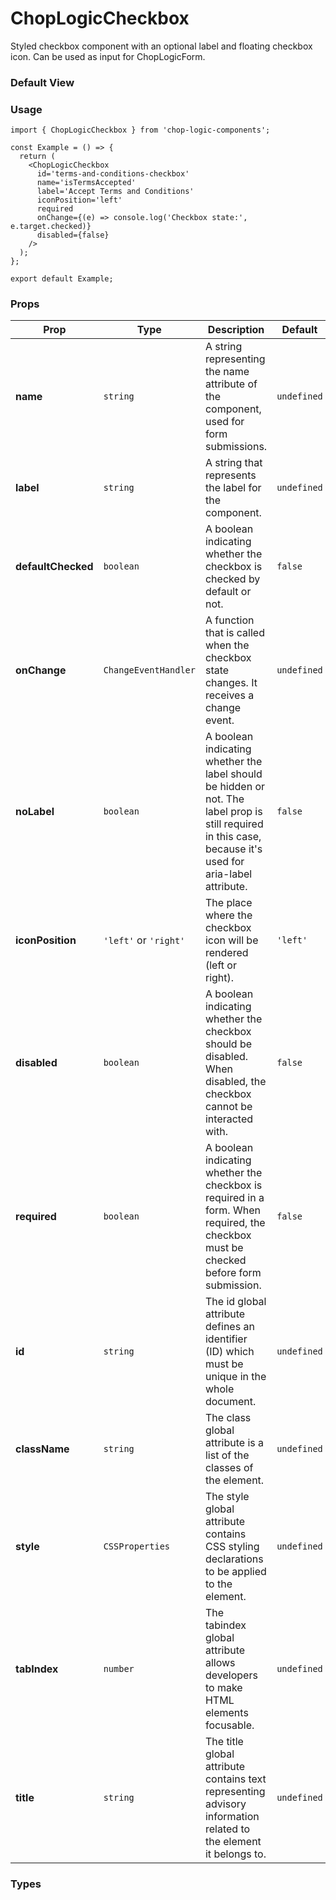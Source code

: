
<Meta of={CheckboxStories} title='Checkbox' />

# ChopLogicCheckbox

Styled checkbox component with an optional label and floating checkbox icon. Can be used as input for ChopLogicForm.

### Default View

<Canvas of={CheckboxStories.LeftIconCheckbox} />

### Usage

```tsx
import { ChopLogicCheckbox } from 'chop-logic-components';

const Example = () => {
  return (
    <ChopLogicCheckbox
      id='terms-and-conditions-checkbox'
      name='isTermsAccepted'
      label='Accept Terms and Conditions'
      iconPosition='left'
      required
      onChange={(e) => console.log('Checkbox state:', e.target.checked)}
      disabled={false}
    />
  );
};

export default Example;
```

### Props

| Prop               | Type                  | Description                                                                                                                                                | Default     | Required |
|--------------------|-----------------------|------------------------------------------------------------------------------------------------------------------------------------------------------------|-------------|----------|
| **name**           | `string`              | A string representing the name attribute of the component, used for form submissions.                                                                      | `undefined` | Yes      |
| **label**          | `string`              | A string that represents the label for the component.                                                                                                      | `undefined` | Yes      |
| **defaultChecked** | `boolean`             | A boolean indicating whether the checkbox is checked by default or not.                                                                                    | `false`     | No       |
| **onChange**       | `ChangeEventHandler`  | A function that is called when the checkbox state changes. It receives a change event.                                                                     | `undefined` | No       |
| **noLabel**        | `boolean`             | A boolean indicating whether the label should be hidden or not. The label prop is still required in this case, because it's used for aria-label attribute. | `false`     | No       |
| **iconPosition**   | `'left'` or `'right'` | The place where the checkbox icon will be rendered (left or right).                                                                                        | `'left'`    | No       |
| **disabled**       | `boolean`             | A boolean indicating whether the checkbox should be disabled. When disabled, the checkbox cannot be interacted with.                                       | `false`     | No       |
| **required**       | `boolean`             | A boolean indicating whether the checkbox is required in a form. When required, the checkbox must be checked before form submission.                       | `false`     | No       |
| **id**             | `string`              | The id global attribute defines an identifier (ID) which must be unique in the whole document.                                                             | `undefined` | No       |
| **className**      | `string`              | The class global attribute is a list of the classes of the element.                                                                                        | `undefined` | No       |
| **style**          | `CSSProperties`       | The style global attribute contains CSS styling declarations to be applied to the element.                                                                 | `undefined` | No       |
| **tabIndex**       | `number`              | The tabindex global attribute allows developers to make HTML elements focusable.                                                                           | `undefined` | No       |
| **title**          | `string`              | The title global attribute contains text representing advisory information related to the element it belongs to.                                           | `undefined` | No       |

### Types

```ts
export type ChopLogicCheckboxProps = CommonInputProps & {
  noLabel?: boolean;
  iconPosition?: 'left' | 'right';
  onChange?: React.ChangeEventHandler<HTMLInputElement>;
  defaultChecked?: boolean;
};

export type CommonInputProps = CommonComponentProps & {
  label: string;
  name: string;
  disabled?: boolean;
  required?: boolean;
};

export type CommonComponentProps = {
  id?: string;
  className?: string;
  style?: React.CSSProperties;
  tabIndex?: number;
  title?: string;
  theme?: 'dark' | 'light';
};
```
